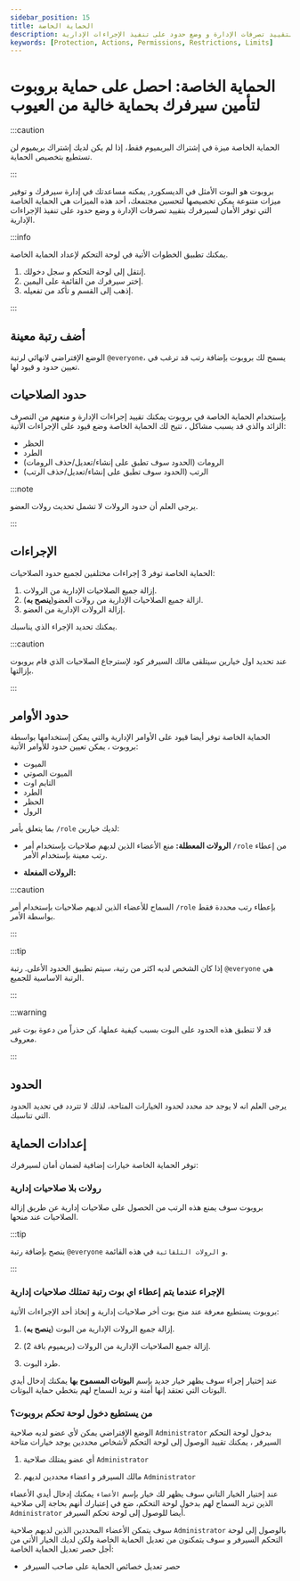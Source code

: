 ```yaml
---
sidebar_position: 15
title: الحماية الخاصة
description: الحماية الخاصة توفر لك مجتمع آمن لسيرفرك بتقييد تصرفات الإدارة و وضع حدود على تنفيذ الإجراءات الإدارية.
keywords: [Protection, Actions, Permissions, Restrictions, Limits]
---
```


# الحماية الخاصة: احصل على حماية بروبوت لتأمين سيرفرك بحماية خالية من العيوب

:::caution 

الحماية الخاصة ميزة في إشتراك البريميوم فقط، إذا لم يكن لديك إشتراك بريميوم لن تستطيع بتخصيص الحماية.

:::

بروبوت هو البوت الأمثل في الديسكورد, يمكنه مساعدتك في إدارة سيرفرك و توفير ميزات متنوعة يمكن تخصيصها لتحسين مجتمعك، أحد هذه الميزات هي الحماية الخاصة التي توفر الأمان لسيرفرك بتقييد تصرفات الإدارة و وضع حدود على تنفيذ الإجراءات الإدارية.

:::info

يمكنك تطبيق الخطوات الأتية في لوحة التحكم لإعداد الحماية الخاصة.

1. إنتقل إلى لوحة التحكم و سجل دخولك. 
2. إختر سيرفرك من القائمة على اليمين.
3. إذهب إلى القسم و تأكد من تفعيله.

:::

## أضف رتبة معينة

الوضع الإفتراضي لانهائي لرتبة `@everyone`، يسمح لك بروبوت بإضافة رتب قد ترغب في تعيين حدود و قيود لها.

## حدود الصلاحيات

بإستخدام الحماية الخاصة في بروبوت يمكنك تقييد إجراءات الإدارة و منعهم من التصرف الزائد والذي قد يسبب مشاكل ، تتيح لك الحماية الخاصة وضع قيود على الإجراءات الأتية:

- الحظر
- الطرد
- الرومات (الحدود سوف تطبق على إنشاء/تعديل/حذف الرومات)
- الرتب (الحدود سوف تطبق على إنشاء/تعديل/حذف الرتب)

:::note 

يرجى العلم أن حدود الرولات لا تشمل تحديث رولات العضو.

:::

## الإجراءات

الحماية الخاصة توفر 3 إجراءات مختلفين لجميع حدود الصلاحيات:

1. إزالة جميع الصلاحيات الإدارية من الرولات.
2. ازالة جميع الصلاحيات الإدارية من رولات العضو(**ينصح به**).
3. إزالة الرولات الإدارية من العضو.

يمكنك تحديد الإجراء الذي يناسبك.

:::caution

عند تحديد اول خيارين سيتلقى مالك السيرفر كود لإسترجاع الصلاحيات الذي قام بروبوت بإزالتها.

:::

## حدود الأوامر

الحماية الخاصة توفر أيضا قيود على الأوامر الإدارية والتي يمكن إستخدامها بواسطة بروبوت ، يمكن تعيين حدود للأوامر الأتية:

- الميوت
- الميوت الصوتي
- التايم اوت
- الطرد
- الحظر
- الرول

بما يتعلق بأمر `/role` لديك خيارين:

- **الرولات المعطلة:** منع الأعضاء الذين لديهم صلاحيات بإستخدام أمر `/role` من إعطاء رتب معينة بإستخدام الأمر.

- **الرولات المفعلة:**

:::caution

السماح للأعضاء الذين لديهم صلاحيات بإستخدام أمر `/role` بإعطاء رتب محددة فقط بواسطة الأمر.

:::

:::tip

إذا كان الشخص لديه اكثر من رتبة، سيتم تطبيق الحدود الأعلى. رتبة `@everyone` هي الرتبة الاساسية للجميع.

:::

:::warning

قد لا تنطبق هذه الحدود على البوت بسبب كيفية عملها، كن حذراً من دعوة بوت غير معروف.

:::

## الحدود 

يرجى العلم انه لا يوجد حد محدد لحدود الخيارات المتاحة، لذلك لا تتردد في تحديد الحدود التي تناسبك.


## إعدادات الحماية

توفر الحماية الخاصة خيارات إضافية لضمان أمان لسيرفرك:

### رولات بلا صلاحيات إدارية

بروبوت سوف يمنع هذه الرتب من الحصول على صلاحيات إدارية عن طريق إزالة الصلاحيات عند منحها.

:::tip

ينصح بإضافة رتبة `@everyone` و `الرولات التلقائية` في هذه القائمة.

:::

### الإجراء عندما يتم إعطاء اي بوت رتبة تمتلك صلاحيات إدارية

بروبوت يستطيع معرفة عند منح بوت أخر صلاحيات إدارية و إتخاذ أحد الإجراءات الأتية:

1. إزالة جميع الرولات الإدارية من البوت (**ينصح به**).

2. إزالة جميع الصلاحيات الإدارية من الرولات (بريميوم باقة 2).

3. طرد البوت.

عند إختيار إجراء سوف يظهر خيار جديد بإسم **البوتات المسموح بها** يمكنك إدخال أيدي البوتات التي تعتقد إنها أمنة و تريد السماح لهم بتخطي حماية البوتات.

### من يستطيع دخول لوحة تحكم بروبوت؟

الوضع الإفتراضي يمكن لأي عضو لديه صلاحية `Administrator` بدخول لوحة التحكم السيرفر ، يمكنك تقييد الوصول إلى لوحة التحكم لأشخاص محددين يوجد خيارات متاحة

1. أي عضو يمتلك صلاحية `Administrator`

2. مالك السيرفر و اعضاء محددين لديهم `Administrator`

عند إختيار الخيار التاني سوف يظهر لك خيار بإسم `الأعضاء` يمكنك إدخال أيدي الأعضاء الذين تريد السماح لهم بدخول لوحة التحكم، ضع في إعتبارك أنهم بحاجة إلى صلاحية `Administrator` أيضا للوصول إلى لوحة تحكم السيرفر.

سوف يتمكن الأعضاء المحددين الذين لديهم صلاحية `Administrator` بالوصول إلى لوحة التحكم السيرفر و سوف يتمكنون من تعديل الحماية الخاصة ولكن لديك الخيار الأتي من أجل حصر تعديل الحماية الخاصة:

- حصر تعديل خصائص الحماية على صاحب السيرفر


